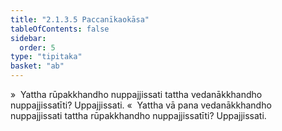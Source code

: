 ```yaml
---
title: "2.1.3.5 Paccanīkaokāsa"
tableOfContents: false
sidebar:
  order: 5
type: "tipitaka"
basket: "ab"
---
```



<DynamicBreadcrumb />

<Division number="66">

<Paragraph number="544">
»  Yattha rūpakkhandho nuppajjissati tattha vedanākkhandho nuppajjissatīti? Uppajjissati.
</Paragraph>

<Paragraph number="545">
«  Yattha vā pana vedanākkhandho nuppajjissati tattha rūpakkhandho nuppajjissatīti? Uppajjissati.
</Paragraph>
</Division>